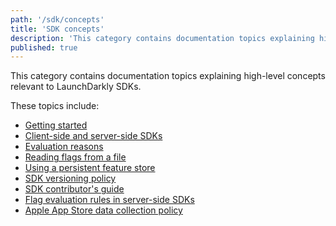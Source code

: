 ```yaml
---
path: '/sdk/concepts'
title: 'SDK concepts'
description: 'This category contains documentation topics explaining high-level concepts relevant to LaunchDarkly SDKs.'
published: true
---
```


This category contains documentation topics explaining high-level concepts relevant to LaunchDarkly SDKs.

These topics include:

* [Getting started](/sdk/concepts/getting-started)
* [Client-side and server-side SDKs](/sdk/concepts/client-side-server-side)
* [Evaluation reasons](/sdk/concepts/evaluation-reasons)
* [Reading flags from a file](/sdk/concepts/flags-from-files)
* [Using a persistent feature store](/sdk/concepts/feature-store)
* [SDK versioning policy](/sdk/concepts/versioning)
* [SDK contributor's guide](/sdk/concepts/contributors-guide)
* [Flag evaluation rules in server-side SDKs](/sdk/concepts/flag-evaluation-rules)
* [Apple App Store data collection policy](/sdk/concepts/apple-app-store)
